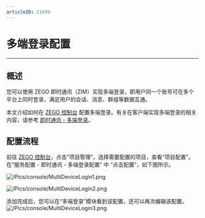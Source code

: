 ```yaml
---
articleID: 21499
---
```

# 多端登录配置

- - -

## 概述

您可以使用 ZEGO 即时通讯（ZIM）实现多端登录，即用户同一个账号可在多个平台上同时登录，满足用户的会话、消息、群组等数据互通。

本文介绍如何在 [ZEGO 控制台](https://console.zego.im) 配置多端登录。有关在客户端实现多端登录的相关内容，请参考 [即时通讯 - 多端登录](http://doc-zh.zego.im/zim-android/guides/users/multi-device-login)。

## 配置流程

前往 [ZEGO 控制台](https://console.zego.im)，点击“项目管理”，选择需要配置的项目，查看“项目配置”。在“服务配置 - 即时通讯 - 多端登录配置” 中 “点击配置”，如下图所示。

![/Pics/console/MultiDeviceLogin1.png](//doc.oa.zego.im/Pics/console/MultiDeviceLogin1.png)

![/Pics/console/MultiDeviceLogin2.png](//doc.oa.zego.im/Pics/console/MultiDeviceLogin2.png)

添加完成后，您可以在“多端登录”模块看到该配置，还可以再次编辑该配置。
![/Pics/console/MultiDeviceLogin3.png](//doc.oa.zego.im/Pics/console/MultiDeviceLogin3.png)
